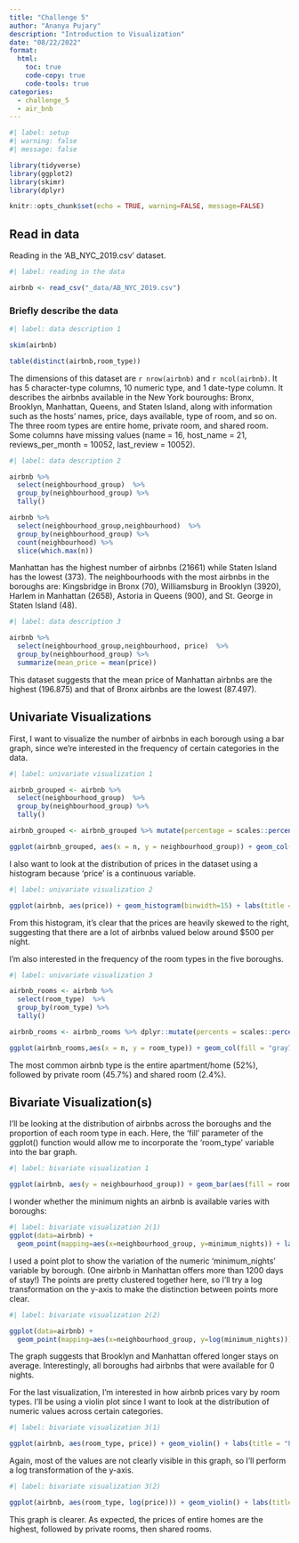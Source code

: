 ```yaml
---
title: "Challenge 5"
author: "Ananya Pujary"
description: "Introduction to Visualization"
date: "08/22/2022"
format:
  html:
    toc: true
    code-copy: true
    code-tools: true
categories:
  - challenge_5
  - air_bnb
---
```


```r
#| label: setup
#| warning: false
#| message: false

library(tidyverse)
library(ggplot2)
library(skimr)
library(dplyr)

knitr::opts_chunk$set(echo = TRUE, warning=FALSE, message=FALSE)
```

## Read in data

Reading in the 'AB_NYC_2019.csv' dataset.
```r
#| label: reading in the data

airbnb <- read_csv("_data/AB_NYC_2019.csv")

```

### Briefly describe the data

```r
#| label: data description 1

skim(airbnb)

table(distinct(airbnb,room_type))

```
The dimensions of this dataset are `r nrow(airbnb)` and `r ncol(airbnb)`. It has 5 character-type columns, 10 numeric type, and 1 date-type column.
It describes the airbnbs available in the New York bouroughs: Bronx, Brooklyn, Manhattan, Queens, and Staten Island, along with information such as the hosts' names, price, days available, type of room, and so on. The three room types are entire home, private room, and shared room. Some columns have missing values (name = 16, host_name = 21, reviews_per_month = 10052, last_review = 10052).

```r
#| label: data description 2

airbnb %>% 
  select(neighbourhood_group)  %>% 
  group_by(neighbourhood_group) %>% 
  tally()

airbnb %>% 
  select(neighbourhood_group,neighbourhood)  %>% 
  group_by(neighbourhood_group) %>% 
  count(neighbourhood) %>%
  slice(which.max(n))

```

Manhattan has the highest number of airbnbs (21661) while Staten Island has the lowest (373). The neighbourhoods with the most airbnbs in the boroughs are: Kingsbridge in Bronx (70), Williamsburg in Brooklyn (3920), Harlem in Manhattan (2658), Astoria in Queens (900), and St. George in Staten Island (48).

```r
#| label: data description 3

airbnb %>% 
  select(neighbourhood_group,neighbourhood, price)  %>% 
  group_by(neighbourhood_group) %>% 
  summarize(mean_price = mean(price))
```
This dataset suggests that the mean price of Manhattan airbnbs are the highest (196.875) and that of Bronx airbnbs are the lowest (87.497).

## Univariate Visualizations

First, I want to visualize the number of airbnbs in each borough using a bar graph, since we're interested in the frequency of certain categories in the data.

```r
#| label: univariate visualization 1

airbnb_grouped <- airbnb %>% 
  select(neighbourhood_group)  %>% 
  group_by(neighbourhood_group) %>% 
  tally()

airbnb_grouped <- airbnb_grouped %>% mutate(percentage = scales::percent(n/sum(n), accuracy = .1, trim = FALSE))

ggplot(airbnb_grouped, aes(x = n, y = neighbourhood_group)) + geom_col(fill = "gray70") + geom_text(aes(label = percentage)) + labs(title = "Airbnb Distribution Across NYC Boroughs", x = "Borough", y = "Frequency") + theme_minimal()

```

I also want to look at the distribution of prices in the dataset using a histogram because 'price' is a continuous variable.

```r
#| label: univariate visualization 2

ggplot(airbnb, aes(price)) + geom_histogram(binwidth=15) + labs(title = "NYC Airbnb Prices Distribution",x = "Price",y = "Frequency") + theme_minimal()

```
From this histogram, it's clear that the prices are heavily skewed to the right, suggesting that there are a lot of airbnbs valued below around $500 per night.

I'm also interested in the frequency of the room types in the five boroughs.

```r
#| label: univariate visualization 3

airbnb_rooms <- airbnb %>% 
  select(room_type)  %>% 
  group_by(room_type) %>% 
  tally()

airbnb_rooms <- airbnb_rooms %>% dplyr::mutate(percents = scales::percent(n/sum(n), accuracy = .1, trim = FALSE))

ggplot(airbnb_rooms,aes(x = n, y = room_type)) + geom_col(fill = "gray70") + geom_text(aes(label = percents)) + labs(title = "Airbnb Room Types Distribution", x = "Room Type", y = "Frequency") + theme_minimal()

```

The most common airbnb type is the entire apartment/home (52%), followed by private room (45.7%) and shared room (2.4%).

## Bivariate Visualization(s)

I'll be looking at the distribution of airbnbs across the boroughs and the proportion of each room type in each. Here, the 'fill' parameter of the ggplot() function would allow me to incorporate the 'room_type' variable into the bar graph.

```r
#| label: bivariate visualization 1

ggplot(airbnb, aes(y = neighbourhood_group)) + geom_bar(aes(fill = room_type), position = position_stack(reverse = TRUE)) + theme(legend.position = "right") + labs(title = "Room Types by Borough", x = "Frequency", y = "Borough") + theme_minimal() + scale_fill_grey()

```

I wonder whether the minimum nights an airbnb is available varies with boroughs:

```r
#| label: bivariate visualization 2(1)
ggplot(data=airbnb) +
  geom_point(mapping=aes(x=neighbourhood_group, y=minimum_nights)) + labs(title = "Airbnb Minimum Nights by Borough", x = "Borough", y = "Number of Nights") + theme_minimal()

```
I used a point plot to show the variation of the numeric 'minimum_nights' variable by borough. (One airbnb in Manhattan offers more than 1200 days of stay!)
The points are pretty clustered together here, so I'll try a log transformation on the y-axis to make the distinction between points more clear.

```r
#| label: bivariate visualization 2(2)

ggplot(data=airbnb) +
  geom_point(mapping=aes(x=neighbourhood_group, y=log(minimum_nights))) + labs(title = "Airbnb Minimum Nights by Borough", x = "Borough", y = "Number of Nights") + theme_minimal()

```

The graph suggests that Brooklyn and Manhattan offered longer stays on average. Interestingly, all boroughs had airbnbs that were available for 0 nights.

For the last visualization, I'm interested in how airbnb prices vary by room types. I'll be using a violin plot since I want to look at the distribution of numeric values across certain categories.

```r
#| label: bivariate visualization 3(1)

ggplot(airbnb, aes(room_type, price)) + geom_violin() + labs(title = "Prices by Room Type",x = "Room Type",y = "Price") + theme_minimal()

```

Again, most of the values are not clearly visible in this graph, so I'll perform a log transformation of the y-axis.

```r
#| label: bivariate visualization 3(2)

ggplot(airbnb, aes(room_type, log(price))) + geom_violin() + labs(title = "Prices by Room Type",x = "Room Type",y = "Price") + theme_minimal()

```

This graph is clearer. As expected, the prices of entire homes are the highest, followed by private rooms, then shared rooms.
